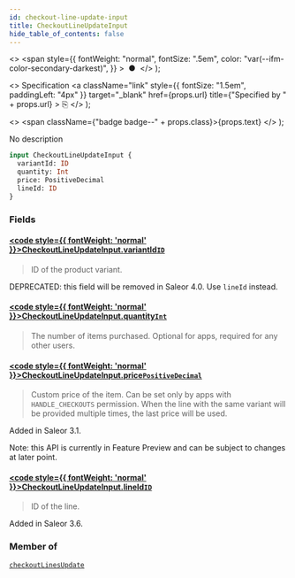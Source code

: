 ```yaml
---
id: checkout-line-update-input
title: CheckoutLineUpdateInput
hide_table_of_contents: false
---
```


  <>
    <span
      style={{
        fontWeight: "normal",
        fontSize: ".5em",
        color: "var(--ifm-color-secondary-darkest)",
      }}
    >
      &nbsp;●&nbsp;
    </span>
  </>
);

  <>
    Specification
    <a
      className="link"
      style={{ fontSize: "1.5em", paddingLeft: "4px" }}
      target="\_blank"
      href={props.url}
      title={"Specified by " + props.url}
    >
      ⎘
    </a>
  </>
);

  <>
    <span className={"badge badge--" + props.class}>{props.text}</span>
  </>
);

No description

```graphql
input CheckoutLineUpdateInput {
  variantId: ID
  quantity: Int
  price: PositiveDecimal
  lineId: ID
}
```

### Fields

#### [<code style={{ fontWeight: 'normal' }}>CheckoutLineUpdateInput.<b>variantId</b></code>](#)<Bullet />[`ID`](../../../api-reference/miscellaneous/scalars/id) <Badge class="secondary" text="scalar"/> <Badge class="secondary" text="miscellaneous"/>

> ID of the product variant.

DEPRECATED: this field will be removed in Saleor 4.0. Use `lineId` instead.

>

#### [<code style={{ fontWeight: 'normal' }}>CheckoutLineUpdateInput.<b>quantity</b></code>](#)<Bullet />[`Int`](../../../api-reference/miscellaneous/scalars/int) <Badge class="secondary" text="scalar"/> <Badge class="secondary" text="miscellaneous"/>

> The number of items purchased. Optional for apps, required for any other users.

#### [<code style={{ fontWeight: 'normal' }}>CheckoutLineUpdateInput.<b>price</b></code>](#)<Bullet />[`PositiveDecimal`](../../../api-reference/miscellaneous/scalars/positive-decimal) <Badge class="secondary" text="scalar"/> <Badge class="secondary" text="miscellaneous"/>

> Custom price of the item. Can be set only by apps with `HANDLE_CHECKOUTS` permission. When the line with the same variant will be provided multiple times, the last price will be used.

Added in Saleor 3.1.

Note: this API is currently in Feature Preview and can be subject to changes at later point.

>

#### [<code style={{ fontWeight: 'normal' }}>CheckoutLineUpdateInput.<b>lineId</b></code>](#)<Bullet />[`ID`](../../../api-reference/miscellaneous/scalars/id) <Badge class="secondary" text="scalar"/> <Badge class="secondary" text="miscellaneous"/>

> ID of the line.

Added in Saleor 3.6.

>

### Member of

[`checkoutLinesUpdate`](../../../api-reference/checkout/mutations/checkout-lines-update) <Badge class="secondary" text="mutation"/>
